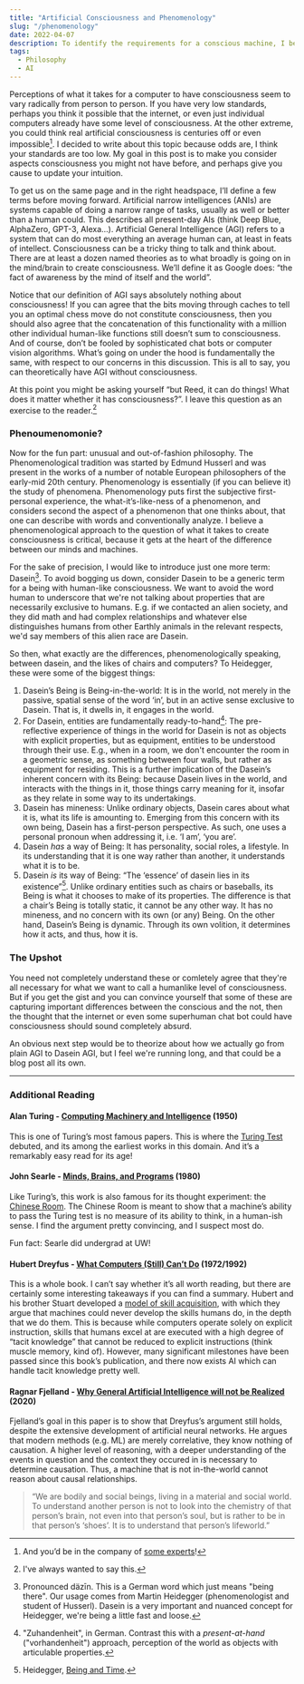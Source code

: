 ```yaml
---
title: "Artificial Consciousness and Phenomenology"
slug: "/phenomenology"
date: 2022-04-07
description: To identify the requirements for a conscious machine, I believe we ought to look beyond mechanical scientific accounts of what makes a human human. Using a phenomenological approach to this subject, we stand to better express what is necessary for a true, human-level artificial consciousness.
tags:
  - Philosophy
  - AI
---
```



Perceptions of what it takes for a computer to have consciousness seem to vary radically from person to person. If you have very low standards, perhaps you think it possible that the internet, or even just individual computers already have some level of consciousness. At the other extreme, you could think real artificial consciousness is centuries off or even impossible[^1]. I decided to write about this topic because odds are, I think your standards are too low. My goal in this post is to make you consider aspects consciousness you might not have before, and perhaps give you cause to update your intuition.

To get us on the same page and in the right headspace, I’ll define a few terms before moving forward. Artificial narrow intelligences (ANIs) are systems capable of doing a narrow range of tasks, usually as well or better than a human could. This describes all present-day AIs (think Deep Blue, AlphaZero, GPT-3, Alexa…).  Artificial General Intelligence (AGI) refers to a system that can do most everything an average human can, at least in feats of intellect. Consciousness can be a tricky thing to talk and think about. There are at least a dozen named theories as to what broadly is going on in the mind/brain to create consciousness. We’ll define it as Google does: “the fact of awareness by the mind of itself and the world”.  

Notice that our definition of AGI says absolutely nothing about consciousness! If you can agree that the bits moving through caches to tell you an optimal chess move do not constitute consciousness, then you should also agree that the concatenation of this functionality with a million other individual human-like functions still doesn’t sum to consciousness. And of course, don’t be fooled by sophisticated chat bots or computer vision algorithms. What’s going on under the hood is fundamentally the same, with respect to our concerns in this discussion. This is all to say, you can theoretically have AGI without consciousness. 

At this point you might be asking yourself “but Reed, it can do things! What does it matter whether it has consciousness?”. I leave this question as an exercise to the reader.[^2]


### Phenoumenomonie?

Now for the fun part: unusual and out-of-fashion philosophy. The Phenomenological tradition was started by Edmund Husserl and was present in the works of a number of notable European philosophers of the early-mid 20th century. Phenomenology is essentially (if you can believe it) the study of phenomena. Phenomenology puts first the subjective first-personal experience, the what-it’s-like-ness of a phenomenon, and considers second the aspect of a phenomenon that one thinks about, that one can describe with words and conventionally analyze. I believe a phenomenological approach to the question of what it takes to create consciousness is critical, because it gets at the heart of the difference between our minds and machines. 

For the sake of precision, I would like to introduce just one more term: Dasein[^3]. To avoid bogging us down, consider Dasein to be a generic term for a being with human-like consciousness. We want to avoid the word human to underscore that we're not talking about properties that are necessarily exclusive to humans. E.g. if we contacted an alien society, and they did math and had complex relationships and whatever else distinguishes humans from other Earthly animals in the relevant respects, we'd say members of this alien race are Dasein.  

So then, what exactly are the differences, phenomenologically speaking, between dasein, and the likes of chairs and computers? To Heidegger, these were some of the biggest things:

1. Dasein’s Being is Being-in-the-world: It is in the world, not merely in the passive, spatial sense of the word ‘in’, but in an active sense exclusive to Dasein. That is, it dwells in, it engages in the world.
2. For Dasein, entities are fundamentally ready-to-hand[^4]: The pre-reflective experience of things in the world for Dasein is not as objects with explicit properties, but as equipment, entities to be understood through their use. E.g., when in a room, we don't encounter the room in a geometric sense, as something between four walls, but rather as equipment for residing. This is a further implication of the Dasein’s inherent concern with its Being: because Dasein lives in the world, and interacts with the things in it, those things carry meaning for it, insofar as they relate in some way to its undertakings. 
3. Dasein has mineness: Unlike ordinary objects, Dasein cares about what it is, what its life is amounting to. Emerging from this concern with its own being, Dasein has a first-person perspective. As such, one uses a personal pronoun when addressing it, i.e. ‘I am’, ‘you are’.
4. Dasein *has* a way of Being: It has personality, social roles, a lifestyle. In its understanding that it is one way rather than another, it understands what it is to be. 
5. Dasein *is* its way of Being: “The ‘essence’ of dasein lies in its existence”[^5]. Unlike ordinary entities such as chairs or baseballs, its Being is what it chooses to make of its properties. The difference is that a chair’s Being is totally static, it cannot be any other way. It has no mineness, and no concern with its own (or any) Being. On the other hand, Dasein’s Being is dynamic. Through its own volition, it determines how it acts, and thus, how it is.


### The Upshot
You need not completely understand these or comletely agree that they're all necessary for what we want to call a humanlike level of consciousness. But if you get the gist and you can convince yourself that some of these are capturing important differences between the conscious and the not, then the thought that the internet or even some superhuman chat bot could have consciousness should sound completely absurd. 

An obvious next step would be to theorize about how we actually go from plain AGI to Dasein AGI, but I feel we're running long, and that could be a blog post all its own. 

---

### Additional Reading

#### Alan Turing - [Computing Machinery and Intelligence](https://academic.oup.com/mind/article/LIX/236/433/986238) (1950) 

This is one of Turing’s most famous papers. This is where the [Turing Test](https://en.wikipedia.org/wiki/Turing_test) debuted, and its among the earliest works in this domain. And it’s a remarkably easy read for its age! 

#### John Searle - [Minds, Brains, and Programs](https://www.law.upenn.edu/live/files/3413-searle-j-minds-brains-and-programs-1980pdf) (1980) 

Like Turing’s, this work is also famous for its thought experiment: the [Chinese Room](https://en.wikipedia.org/wiki/Chinese_room). The Chinese Room is meant to show that a machine’s ability to pass the Turing test is no measure of its ability to think, in a human-ish sense. I find the argument pretty convincing, and I suspect most do.

Fun fact: Searle did undergrad at UW!

#### Hubert Dreyfus - [What Computers (Still) Can’t Do](https://www.penguin.com.au/books/what-computers-still-cant-do-9780262540674) (1972/1992) 

This is a whole book. I can’t say whether it’s all worth reading, but there are certainly some interesting takeaways if you can find a summary. Hubert and his brother Stuart developed a [model of skill acquisition](https://www.kaizenko.com/the-dreyfus-model-of-skills-acquisition/), with which they argue that machines could never develop the skills humans do, in the depth that we do them. This is because while computers operate solely on explicit instruction, skills that humans excel at are executed with a high degree of “tacit knowledge” that cannot be reduced to explicit instructions (think muscle memory, kind of). However, many significant milestones have been passed since this book’s publication, and there now exists AI which can handle tacit knowledge pretty well. 

#### Ragnar Fjelland - [Why General Artificial Intelligence will not be Realized](https://www.nature.com/articles/s41599-020-0494-4) (2020) 

Fjelland’s goal in this paper is to show that Dreyfus’s argument still holds, despite the extensive development of artificial neural networks. He argues that modern methods (e.g. ML) are merely correlative, they know nothing of causation. A higher level of reasoning, with a deeper understanding of the events in question and the context they occured in is necessary to determine causation. Thus, a machine that is not in-the-world cannot reason about causal relationships. 

>“We are bodily and social beings, living in a material and social world. To understand another person is not to look into the chemistry of that person’s brain, not even into that person’s soul, but is rather to be in that person’s ‘shoes’. It is to understand that person’s lifeworld.” 

[^1]: And you’d be in the company of [some experts](https://www.researchgate.net/publication/280838978_Future_Progress_in_Artificial_Intelligence_A_Survey_of_Expert_Opinion)!

[^2]: I've always wanted to say this.

[^3]: Pronounced däzīn. This is a German word which just means "being there". Our usage comes from Martin Heidegger (phenomenologist and student of Husserl). Dasein is a very important and nuanced concept for Heidegger, we're being a little fast and loose.

[^4]: "Zuhandenheit", in German. Contrast this with a *present-at-hand* ("vorhandenheit") approach, perception of the world as objects with articulable properties.  

[^5]: Heidegger, [Being and Time](http://www.naturalthinker.net/trl/texts/Heidegger,Martin/Heidegger,%20Martin%20-%20Being%20and%20Time/Being%20and%20Time.pdf).
